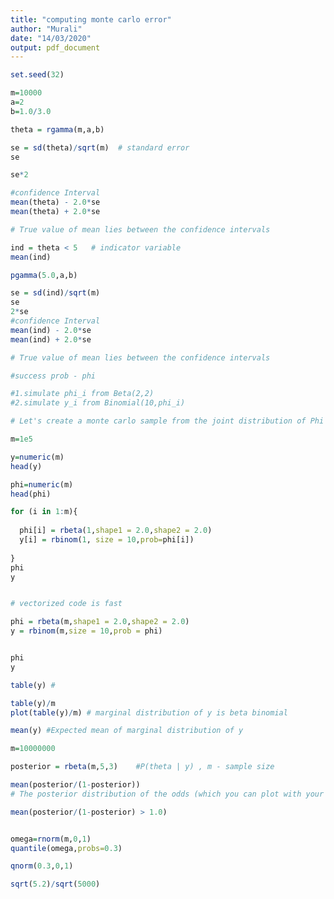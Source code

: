 ```yaml
---
title: "computing monte carlo error"
author: "Murali"
date: "14/03/2020"
output: pdf_document
---
```


```r

set.seed(32)

m=10000
a=2
b=1.0/3.0

theta = rgamma(m,a,b)

se = sd(theta)/sqrt(m)  # standard error
se

se*2

#confidence Interval
mean(theta) - 2.0*se
mean(theta) + 2.0*se

# True value of mean lies between the confidence intervals 

```
```r
ind = theta < 5   # indicator variable
mean(ind) 

pgamma(5.0,a,b)

se = sd(ind)/sqrt(m)
se
2*se
#confidence Interval
mean(ind) - 2.0*se
mean(ind) + 2.0*se

# True value of mean lies between the confidence intervals 

```
```r

#success prob - phi

#1.simulate phi_i from Beta(2,2)
#2.simulate y_i from Binomial(10,phi_i)

# Let's create a monte carlo sample from the joint distribution of Phi and y

m=1e5

y=numeric(m)
head(y)

phi=numeric(m)
head(phi)

for (i in 1:m){
  
  phi[i] = rbeta(1,shape1 = 2.0,shape2 = 2.0)
  y[i] = rbinom(1, size = 10,prob=phi[i])
  
}
phi
y


# vectorized code is fast 

phi = rbeta(m,shape1 = 2.0,shape2 = 2.0)
y = rbinom(m,size = 10,prob = phi)


phi
y

table(y) #

table(y)/m
plot(table(y)/m) # marginal distribution of y is beta binomial

mean(y) #Expected mean of marginal distribution of y
```

``` r

m=10000000

posterior = rbeta(m,5,3)    #P(theta | y) , m - sample size

mean(posterior/(1-posterior))
# The posterior distribution of the odds (which you can plot with your samples if you create a new variable for the odds) is heavily skewed right, so the posterior mean for the odds (2.5) is much larger than the odds calculated from the posterior mean of (0.625/0.375≈1.667). The posterior median of the odds might be a better measure in this case.

mean(posterior/(1-posterior) > 1.0)



```

```r

omega=rnorm(m,0,1)
quantile(omega,probs=0.3)

qnorm(0.3,0,1)
```
```r

sqrt(5.2)/sqrt(5000)

```